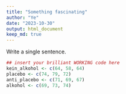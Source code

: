 ```yaml
---
title: "Something fascinating"
author: "Ye"
date: "2023-10-30"
output: html_document
keep_md: true
---
```


Write a single sentence.

```r
## insert your brilliant WORKING code here
kein_alkohol <- c(64, 58, 64)
placebo <- c(74, 79, 72)
anti_placebo <- c(71, 69, 67)
alkohol <- c(69, 73, 74)

```

